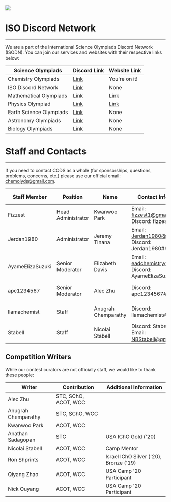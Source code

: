 

<SEO title="about"/>

<img src={banner}/>

# ISO Discord Network
---
We are a part of the International Science Olympiads Discord Network (ISODN). You can join our services and websites with their respective links below:

| Science Olympiads | Discord Link | Website Link |
|--|--|--|
| Chemistry Olympiads | [Link](https://discord.gg/r9WaUuc) | You're on it! |
| ISO Discord Network  | [Link](https://discord.gg/k3zkD2y) | None |
| Mathematical Olympiads | [Link](https://discord.gg/3sbwZdh) | [Link](https://mathematics.isodn.org/) |
| Physics Olympiad | [Link](https://discord.gg/wyGAa49) | [Link](https://physoly.tech/) |
| Earth Science Olympiads | [Link](https://discord.gg/ujvMHFV) | None |
| Astronomy Olympiads | [Link](https://discord.gg/8DJrk78) | None |  
| Biology Olympiads | [Link](https://discord.gg/AzCQYY7) | None |

# Staff and Contacts
---

If you need to contact CODS as a whole (for sponsorships, questions, problems, concerns, etc.) please use our official email: chemolyds@gmail.com. 

| Staff Member | Position | Name | Contact Information | Favorite Field | Additional Information |
|--|--|--|--|--|--|
| Fizzest | Head Administrator | Kwanwoo Park | Email: fizzest1@gmail.com, Discord: fizzest#0001 | Physical Organic Chemistry |
| Jerdan1980 | Administrator | Jeremy Tinana | Email: Jerdan1980@gmail.com Discord: Jerdan1980#8056 | Analytical Chemistry |
| AyameElizaSuzuki | Senior Moderator | Elizabeth Davis | Email: eadchemistry@gmail.com Discord: AyameElizaSuzuki#6175 | General Chemistry |
| apc1234567 | Senior Moderator | Alec Zhu | Discord: apc1234567#2989 | Organic Chemistry | IChO Gold ('19 & '20 Camper) | 
| llamachemist | Staff | Anugrah Chemparathy | Discord: llamachemist#3917| Physical Chemistry | IChO Gold ('19 & '20 Camper) |  
| Stabell | Staff |  Nicolai Stabell | Discord: Stabell#6680 Email: NBStabell@gmail.com|Physical Chemistry |Camp Mentor for Denmark |
## Competition Writers
While our contest curators are not officially staff, we would like to thank these people:

|Writer| Contribution | Additional Information |
|--|--|--|
| Alec Zhu | STC, SChO, ACOT, WCC |
| Anugrah Chemparathy | STC, SChO, WCC | 
| Kwanwoo Park | ACOT, WCC |
| Anathan Sadagopan | STC | USA IChO Gold ('20)
| Nicolai Stabell | ACOT, WCC | Camp Mentor
| Ron Shprints | ACOT, WCC | Israel IChO Silver ('20), Bronze ('19) 
| Qiyang Zhao | ACOT, WCC | USA Camp '20 Participant
| Nick Ouyang | ACOT, WCC | USA Camp '20 Participant
